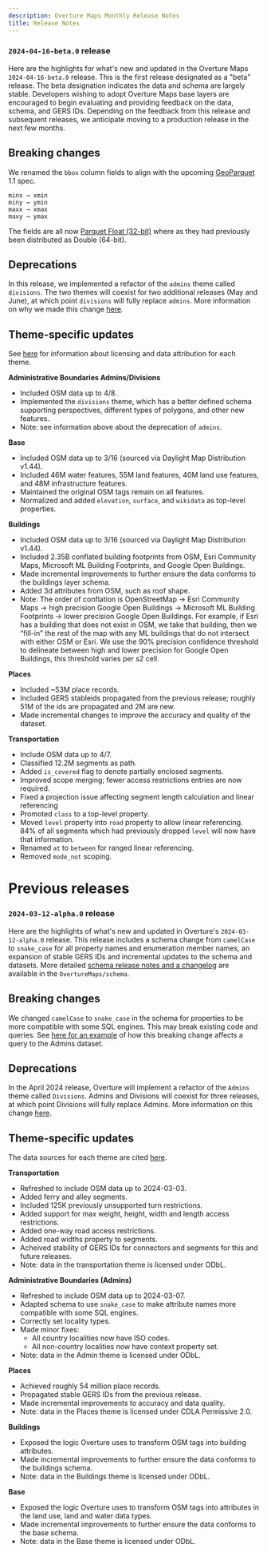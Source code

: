 ```yaml
---
description: Overture Maps Monthly Release Notes
title: Release Notes
---
```

### **`2024-04-16-beta.0` release**

Here are the highlights for what's new and updated in the Overture Maps `2024-04-16-beta.0` release. This is the first release designated as a "beta" release. The beta designation indicates the data and schema are largely stable. Developers wishing to adopt Overture Maps base layers are encouraged to begin evaluating and providing feedback on the data, schema, and GERS IDs. Depending on the feedback from this release and subsequent releases, we anticipate moving to a production release in the next few months.   

## Breaking changes
We renamed the `bbox` column fields to align with the upcoming [GeoParquet](https://geoparquet.org/) 1.1 spec. 

```
minx → xmin
miny → ymin
maxx → xmax
maxy → ymax
```

The fields are all now [Parquet Float (32-bit)](https://parquet.apache.org/docs/file-format/types/) where as they had previously been distributed as Double (64-bit).

## Deprecations
In this release, we implemented a refactor of the `admins` theme called `divisions`. The two themes will coexist for two additional releases (May and June), at which point `divisions` will fully replace `admins`. More information on why we made this change [here](https://github.com/OvertureMaps/schema/discussions/117).

## Theme-specific updates
See [here](data-attribution) for information about licensing and data attribution for each theme.

**Administrative Boundaries Admins/Divisions**
- Included OSM data up to 4/8.
- Implemented the `divisions` theme, which has a better defined schema supporting perspectives, different types of polygons, and other new features.
- Note: see information above about the deprecation of `admins`.

**Base**
- Included OSM data up to 3/16 (sourced via Daylight Map Distribution v1.44).
- Included 46M water features, 55M land features, 40M land use features, and 48M infrastructure features.
- Maintained the original OSM tags remain on all features.
- Normalized and added `elevation`, `surface`, and `wikidata` as top-level properties.

**Buildings**
- Included OSM data up to 3/16 (sourced via Daylight Map Distribution v1.44).
- Included 2.35B conflated building footprints from OSM, Esri Community Maps, Microsoft ML Building Footprints, and Google Open Buildings.
- Made incremental improvements to further ensure the data conforms to the buildings layer schema.
- Added 3d attributes from OSM, such as roof shape.
- Note: The order of conflation is OpenStreetMap → Esri Community Maps → high precision Google Open Buildings → Microsoft ML Building Footprints → lower precision Google Open Buildings. For example, if Esri has a building that does not exist in OSM, we take that building, then we “fill-in” the rest of the map with any ML buildings that do not intersect with either OSM or Esri. We use the 90% precision confidence threshold to delineate between high and lower precision for Google Open Buildings, this threshold varies per s2 cell.


**Places**
- Included ~53M place records.
- Included GERS stableids propagated from the previous release; roughly 51M of the ids are propagated and 2M are new.
- Made incremental changes to improve the accuracy and quality of the dataset.

**Transportation**
- Include OSM data up to 4/7.
- Classified 12.2M segments as path.
- Added `is_covered` flag to denote partially enclosed segments.
- Improved scope merging; fewer access restrictions entries are now required.
- Fixed a projection issue affecting segment length calculation and linear referencing
- Promoted `class` to a top-level property.
- Moved `level` property into `road` property to allow linear referencing. 84% of all segments which had previously dropped `level` will now have that information.
- Renamed `at` to `between` for ranged linear referencing. 
- Removed `mode_not` scoping.



# Previous releases

### **`2024-03-12-alpha.0` release**

Here are the highlights of what's new and updated in Overture's `2024-03-12-alpha.0` release. This release includes a schema change from `camelCase` to `snake_case` for all property names and enumeration member names, an expansion of stable GERS IDs and incremental updates to the schema and datasets. More detailed [schema release notes and a changelog](https://github.com/OvertureMaps/schema/releases/tag/v0.9.0) are available in the `OvertureMaps/schema`.

## Breaking changes
We changed `camelCase` to `snake_case` in the schema for properties to be more compatible with some SQL engines. This may break existing code and queries. See [here for an example](/release-notes/breaking-changes) of how this breaking change affects a query to the Admins dataset.

## Deprecations
In the April 2024 release, Overture will implement a refactor of the `Admins` theme called `Divisions`. Admins and Divisions will coexist for three releases, at which point Divisions will fully replace Admins. More information on this change [here](https://github.com/OvertureMaps/schema/discussions/117).

## Theme-specific updates
The data sources for each theme are cited [here](/release-notes/data-attribution).

**Transportation**
- Refreshed to include OSM data up to 2024-03-03.
- Added ferry and alley segments.
- Included 125K previously unsupported turn restrictions.
- Added support for max weight, height, width and length access restrictions.
- Added one-way road access restrictions.
- Added road widths property to segments.
- Acheived stability of GERS IDs for connectors and segments for this and future releases.
- Note: data in the transportation theme is licensed under ODbL.

**Administrative Boundaries (Admins)**
- Refreshed to include OSM data up to 2024-03-07.
- Adapted schema to use `snake_case` to make attribute names more compatible with some SQL engines.
- Correctly set locality types.
- Made minor fixes:
     - All country localities now have ISO codes.
     - All non-country localities now have context property set.
- Note: data in the Admin theme is licensed under ODbL.

**Places**
- Achieved roughly 54 million place records.
- Propagated stable GERS IDs from the previous release.
- Made incremental improvements to accuracy and data quality.
- Note: data in the Places theme is licensed under CDLA Permissive 2.0.

**Buildings**
- Exposed the logic Overture uses to transform OSM tags into building attributes.
- Made incremental improvements to further ensure the data conforms to the buildings schema.
- Note: data in the Buildings theme is licensed under ODbL.

**Base**
- Exposed the logic Overture uses to transform OSM tags into attributes in the land use, land and water data types.
- Made incremental improvements to further ensure the data conforms to the base schema.
- Note: data in the Base theme is licensed under ODbL.
